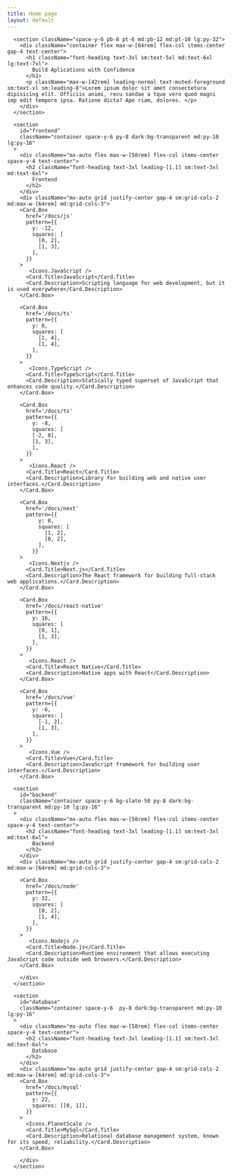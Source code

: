 ```yaml
---
title: Home page
layout: default
---
```


      <section className="space-y-6 pb-8 pt-6 md:pb-12 md:pt-10 lg:py-32">
        <div className="container flex max-w-[64rem] flex-col items-center gap-4 text-center">
          <h1 className="font-heading text-3xl sm:text-5xl md:text-6xl lg:text-7xl">
            Build Aplications with Confidence
          </h1>
          <p className="max-w-[42rem] leading-normal text-muted-foreground sm:text-xl sm:leading-8">Lorem ipsum dolor sit amet consectetura dipisicing elit. Officiis animi, recu sandae a tque vero quod magni imp edit tempore ipsa. Ratione dicta? Ape riam, dolores. </p>
        </div>
      </section>

      <section
        id="frontend"
        className="container space-y-6 py-8 dark:bg-transparent md:py-10 lg:py-16"
      >
        <div className="mx-auto flex max-w-[58rem] flex-col items-center space-y-4 text-center">
          <h2 className="font-heading text-3xl leading-[1.1] sm:text-3xl md:text-6xl">
            Frontend
          </h2>
        </div>
        <div className="mx-auto grid justify-center gap-4 sm:grid-cols-2 md:max-w-[64rem] md:grid-cols-3">
        <Card.Box
          href='/docs/js'
          pattern={{
            y: -12,
            squares: [
              [0, 2],
              [1, 3],
            ],
          }}
        >
           <Icons.JavaScript />
          <Card.Title>JavaScript</Card.Title>
          <Card.Description>Scripting language for web development, but it is used everywhere</Card.Description>
        </Card.Box>

        <Card.Box
          href='/docs/ts'
          pattern={{
            y: 0,
            squares: [
              [1, 4],
              [1, 4],
            ],
          }}
        >
           <Icons.TypeScript />
          <Card.Title>TypeScript</Card.Title>
          <Card.Description>Statically typed superset of JavaScript that enhances code quality.</Card.Description>
        </Card.Box>

        <Card.Box
          href='/docs/ts'
          pattern={{
            y: -8,
            squares: [
            [-2, 0],
            [1, 3],
            ],
          }}
        >
           <Icons.React />
          <Card.Title>React</Card.Title>
          <Card.Description>Library for building web and native user interfaces.</Card.Description>
        </Card.Box>

        <Card.Box
          href='/docs/next'
          pattern={{
              y: 8,
              squares: [
                [1, 2],
                [0, 2],
              ],
            }}
        >
           <Icons.Nextjs />
          <Card.Title>Next.js</Card.Title>
          <Card.Description>The React framework for building full-stack web applications.</Card.Description>
        </Card.Box>

        <Card.Box
          href='/docs/react-native'
          pattern={{
            y: 16,
            squares: [
              [0, 1],
              [1, 3],
            ],
          }}
        >
           <Icons.React />
          <Card.Title>React Native</Card.Title>
          <Card.Description>Native apps with React</Card.Description>
        </Card.Box>

        <Card.Box
          href='/docs/vue'
          pattern={{
            y: -6,
            squares: [
              [-1, 2],
              [1, 3],
            ],
          }}
        >
           <Icons.Vue />
          <Card.Title>Vue</Card.Title>
          <Card.Description>JavaScript framework for building user interfaces.</Card.Description>
        </Card.Box>

</div>
</section>

      <section
        id="backend"
        className="container space-y-6 bg-slate-50 py-8 dark:bg-transparent md:py-10 lg:py-16"
      >
        <div className="mx-auto flex max-w-[58rem] flex-col items-center space-y-4 text-center">
          <h2 className="font-heading text-3xl leading-[1.1] sm:text-3xl md:text-6xl">
            Backend
          </h2>
        </div>
        <div className="mx-auto grid justify-center gap-4 sm:grid-cols-2 md:max-w-[64rem] md:grid-cols-3">

        <Card.Box
          href='/docs/node'
          pattern={{
            y: 32,
            squares: [
              [0, 2],
              [1, 4],
            ],
          }}
        >
           <Icons.Nodejs />
          <Card.Title>Node.js</Card.Title>
          <Card.Description>Runtime environment that allows executing JavaScript code outside web browsers.</Card.Description>
        </Card.Box>

        </div>
      </section>

      <section
        id="database"
        className="container space-y-6  py-8 dark:bg-transparent md:py-10 lg:py-16"
      >
        <div className="mx-auto flex max-w-[58rem] flex-col items-center space-y-4 text-center">
          <h2 className="font-heading text-3xl leading-[1.1] sm:text-3xl md:text-6xl">
            Database
          </h2>
        </div>
        <div className="mx-auto grid justify-center gap-4 sm:grid-cols-2 md:max-w-[64rem] md:grid-cols-3">
        <Card.Box
          href='/docs/mysql'
          pattern={{
            y: 22,
            squares: [[0, 1]],
          }}
        >
          <Icons.PlanetScale />
          <Card.Title>MySql</Card.Title>
          <Card.Description>Relational database management system, known for its speed, reliability.</Card.Description>
        </Card.Box>

        </div>
      </section>

